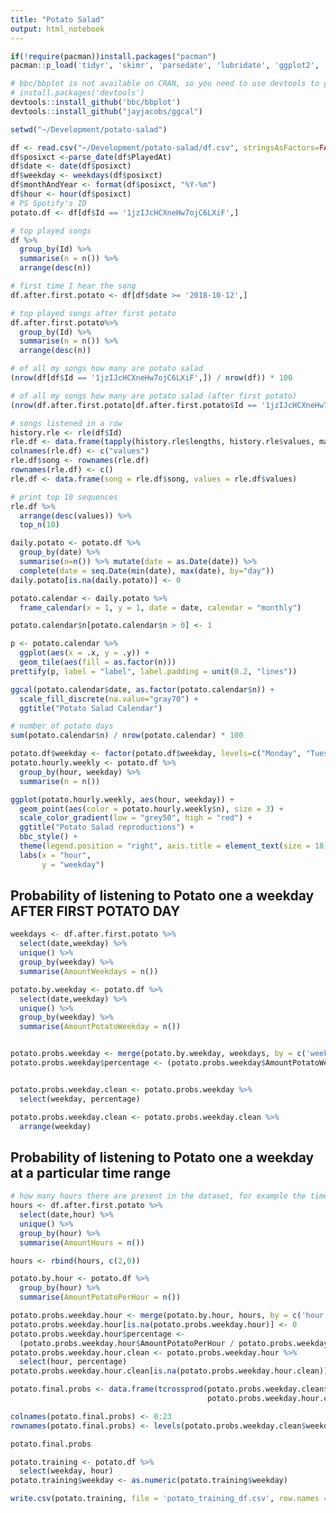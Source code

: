 ```yaml
---
title: "Potato Salad"
output: html_notebook
---
```


```r
if(!require(pacman))install.packages("pacman")
pacman::p_load('tidyr', 'skimr', 'parsedate', 'lubridate', 'ggplot2', 'dplyr', 'bbplot', 'sugrrants', 'tsibble', 'viridis', 'bbplot', 'ggcal')

# bbc/bbplot is not available on CRAN, so you need to use devtools to get it from GitHub
# install.packages('devtools')
devtools::install_github('bbc/bbplot')
devtools::install_github("jayjacobs/ggcal")
```

```r
setwd("~/Development/potato-salad")
```

```r
df <- read.csv("~/Development/potato-salad/df.csv", stringsAsFactors=FALSE)
df$posixct <-parse_date(df$PlayedAt)
df$date <- date(df$posixct)
df$weekday <- weekdays(df$posixct)
df$monthAndYear <- format(df$posixct, "%Y-%m")
df$hour <- hour(df$posixct)
# PS Spotify's ID
potato.df <- df[df$Id == '1jzIJcHCXneHw7ojC6LXiF',]
```

```r
# top played songs
df %>% 
  group_by(Id) %>%
  summarise(n = n()) %>%
  arrange(desc(n))
```

```r
# first time I hear the song
df.after.first.potato <- df[df$date >= '2018-10-12',]

# top played songs after first potato
df.after.first.potato%>%
  group_by(Id) %>%
  summarise(n = n()) %>%
  arrange(desc(n))
```


```r
# of all my songs how many are potato salad
(nrow(df[df$Id == '1jzIJcHCXneHw7ojC6LXiF',]) / nrow(df)) * 100
```
```r
# of all my songs how many are potato salad (after first potato)
(nrow(df.after.first.potato[df.after.first.potato$Id == '1jzIJcHCXneHw7ojC6LXiF',]) / nrow(df.after.first.potato)) * 100
```


```r
# songs listened in a row
history.rle <- rle(df$Id)
rle.df <- data.frame(tapply(history.rle$lengths, history.rle$values, max))
colnames(rle.df) <- c("values")
rle.df$song <- rownames(rle.df)
rownames(rle.df) <- c()
rle.df <- data.frame(song = rle.df$song, values = rle.df$values)
```

```r
# print top 10 sequences
rle.df %>%
  arrange(desc(values)) %>%
  top_n(10)
```

```r
daily.potato <- potato.df %>%
  group_by(date) %>%
  summarise(n=n()) %>% mutate(date = as.Date(date)) %>%
  complete(date = seq.Date(min(date), max(date), by="day"))
daily.potato[is.na(daily.potato)] <- 0
```

```r
potato.calendar <- daily.potato %>%
  frame_calendar(x = 1, y = 1, date = date, calendar = "monthly")

potato.calendar$n[potato.calendar$n > 0] <- 1

p <- potato.calendar %>%
  ggplot(aes(x = .x, y = .y)) +
  geom_tile(aes(fill = as.factor(n)))
prettify(p, label = "label", label.padding = unit(0.2, "lines"))
```

```r
ggcal(potato.calendar$date, as.factor(potato.calendar$n)) +
  scale_fill_discrete(na.value="gray70") +
  ggtitle("Potato Salad Calendar")
```


```r
# number of potato days
sum(potato.calendar$n) / nrow(potato.calendar) * 100
```

```r
potato.df$weekday <- factor(potato.df$weekday, levels=c("Monday", "Tuesday", "Wednesday", "Thursday", "Friday", "Saturday", "Sunday"))
potato.hourly.weekly <- potato.df %>%
  group_by(hour, weekday) %>%
  summarise(n = n())

ggplot(potato.hourly.weekly, aes(hour, weekday)) +
  geom_point(aes(color = potato.hourly.weekly$n), size = 3) +
  scale_color_gradient(low = "grey50", high = "red") +
  ggtitle("Potato Salad reproductions") +
  bbc_style() +
  theme(legend.position = "right", axis.title = element_text(size = 18)) +
  labs(x = "hour", 
       y = "weekday")
```

## Probability of listening to Potato one a weekday AFTER FIRST POTATO DAY

```r
weekdays <- df.after.first.potato %>%
  select(date,weekday) %>%
  unique() %>%
  group_by(weekday) %>%
  summarise(AmountWeekdays = n())

potato.by.weekday <- potato.df %>%
  select(date,weekday) %>%
  unique() %>%
  group_by(weekday) %>%
  summarise(AmountPotatoWeekday = n())


potato.probs.weekday <- merge(potato.by.weekday, weekdays, by = c('weekday'))
potato.probs.weekday$percentage <- (potato.probs.weekday$AmountPotatoWeekday / potato.probs.weekday$AmountWeekdays)


potato.probs.weekday.clean <- potato.probs.weekday %>%
  select(weekday, percentage)

potato.probs.weekday.clean <- potato.probs.weekday.clean %>%
  arrange(weekday)

```

## Probability of listening to Potato one a weekday at a particular time range
```r
# how many hours there are present in the dataset, for example the time X appears Y times
hours <- df.after.first.potato %>%
  select(date,hour) %>%
  unique() %>%
  group_by(hour) %>%
  summarise(AmountHours = n())

hours <- rbind(hours, c(2,0))

potato.by.hour <- potato.df %>%
  group_by(hour) %>%
  summarise(AmountPotatoPerHour = n())

potato.probs.weekday.hour <- merge(potato.by.hour, hours, by = c('hour'), all.y = TRUE)
potato.probs.weekday.hour[is.na(potato.probs.weekday.hour)] <- 0
potato.probs.weekday.hour$percentage <- 
  (potato.probs.weekday.hour$AmountPotatoPerHour / potato.probs.weekday.hour$AmountHours)
potato.probs.weekday.hour.clean <- potato.probs.weekday.hour %>%
  select(hour, percentage)
potato.probs.weekday.hour.clean[is.na(potato.probs.weekday.hour.clean)] <- 0

```

```r
potato.final.probs <- data.frame(tcrossprod(potato.probs.weekday.clean$percentage, 
                                            potato.probs.weekday.hour.clean$percentage) * 100)

colnames(potato.final.probs) <- 0:23
rownames(potato.final.probs) <- levels(potato.probs.weekday.clean$weekday)
```

```r
potato.final.probs
```


```r
potato.training <- potato.df %>%
  select(weekday, hour)
potato.training$weekday <- as.numeric(potato.training$weekday)
```

```r
write.csv(potato.training, file = 'potato_training_df.csv', row.names = FALSE)
```
